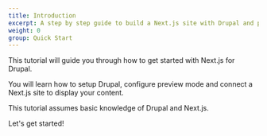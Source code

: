 ```yaml
---
title: Introduction
excerpt: A step by step guide to build a Next.js site with Drupal and preview mode.
weight: 0
group: Quick Start
---
```


This tutorial will guide you through how to get started with Next.js for Drupal.

You will learn how to setup Drupal, configure preview mode and connect a Next.js site to display your content.

<Callout>

This tutorial assumes basic knowledge of Drupal and Next.js.

</Callout>

Let's get started!
